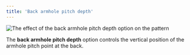 ```yaml
---
title: 'Back armhole pitch depth'
---
```


![The effect of the back armhole pitch depth option on the pattern](sample.png)

The **back armhole pitch depth** option controls the vertical position of the armhole pitch point at the back.
